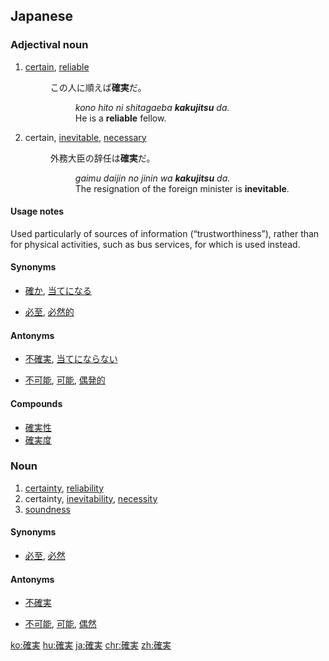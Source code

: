 ==Japanese==
{{ja-kanjitab|かく|じつ|yomi=on}}

===Adjectival noun===
{{ja-adj|infl=na|かくじつ}}

# [[certain]], [[reliable]]
#: この人に順えば'''確実'''だ。
#:: ''kono hito ni shitagaeba '''kakujitsu''' da.''
#:: He is a '''reliable''' fellow.
# certain, [[inevitable]], [[necessary]]
#: 外務大臣の辞任は'''確実'''だ。
#:: ''gaimu daijin no jinin wa '''kakujitsu''' da.''
#:: The resignation of the foreign minister is '''inevitable'''.

====Usage notes====
Used particularly of sources of information (“trustworthiness”), rather than for physical activities, such as bus services, for which {{m|ja|確か}} is used instead.

====Synonyms====
* {{sense|reliable}} [[確か]], [[当てになる]]
* {{sense|inevitable}} [[必至]], [[必然的]]

====Antonyms====
* {{sense|reliable}} [[不確実]], [[当てにならない]]
* {{sense|inevitable}} [[不可能]], [[可能]], [[偶発的]]

====Compounds====
* [[確実性]]
* [[確実度]]

===Noun===
{{ja-noun|かくじつ}}

# [[certainty]], [[reliability]]
# certainty, [[inevitability]], [[necessity]]
# [[soundness]]

====Synonyms====
* {{sense|inevitability}} [[必至]], [[必然]]

====Antonyms====
* {{sense|reliability}} [[不確実]]
* {{sense|inevitability}} [[不可能]], [[可能]], [[偶然]]

[[ko:確実]]
[[hu:確実]]
[[ja:確実]]
[[chr:確実]]
[[zh:確実]]